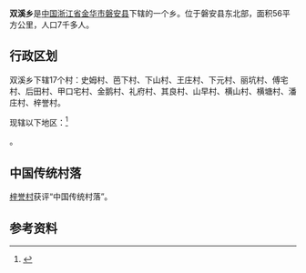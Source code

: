 {{中国乡级行政区|33/07/27/203/000
| 电话区号 = 579
}}
'''双溪乡'''是[[中华人民共和国|中国]][[浙江省|浙江省]][[金华市|金华市]][[磐安县|磐安县]]下辖的一个乡。位于磐安县东北部，面积56平方公里，人口7千多人。

==行政区划==
双溪乡下辖17个村：史姆村、芭下村、下山村、王庄村、下元村、丽坑村、傅宅村、后田村、甲口宅村、金鹅村、礼府村、其良村、山早村、横山村、横塘村、潘庄村、梓誉村。

现辖以下地区：<ref>{{PRC admin/ref sgc|33/07/27/203/000}}</ref>

{{PRC admin/children|33/07/27/203/000}}。

==中国传统村落==
[[梓誉村|梓誉村]]获评“中国传统村落”。

== 参考资料 ==

{{reflist}}

{{PRC admin/navcat|33/07/27/203/000}}